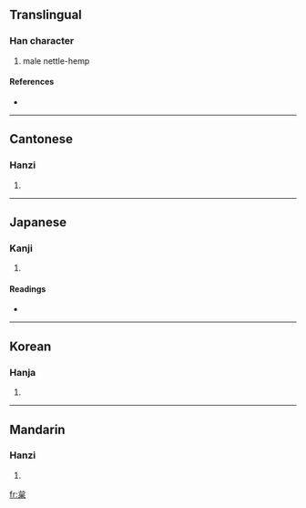 ==Translingual==

===Han character===
{{Han char|rn=75|rad=木|as=05|sn=9|four=2390<sub>4</sub>|canj=戈口木 (IRD)}}

# male nettle-hemp

====References====
* {{Han ref|kx=0517.060|dkj=14582|dj=0905.030|hdz=21191.070|uh=67B2|ud=26546|bh=CF56|bd=53078}}

----

==Cantonese==

===Hanzi===
{{yue-hanzi|jyut=|y=saai2, sai2}}

# {{defn|Cantonese}}

----

==Japanese==

===Kanji===
{{ja-kanji|grade=|rs=木05}}

# {{defn|Japanese}}

====Readings====
* {{ja-readings|on=[[し]] (shi)|kun=[[からむし]] (karamushi)}}

----

==Korean==

===Hanja===
{{ko-hanja|hangeul=시|eumhun=|rv=si|mr=si|y=si}}

# {{defn|Korean}}

----

==Mandarin==

===Hanzi===
{{cmn-hanzi|pin=[[xǐ]] ([[xi3]]), [[zhí]] ([[zhi2]]), [[zhǐ]] ([[zhi3]])|wg=hsi<sup>3</sup>, chih<sup>2</sup>, chih<sup>3</sup>}}

# {{defn|Mandarin}}

[[fr:枲]]